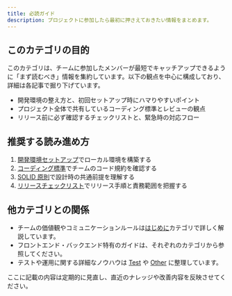 ```yaml
---
title: 必読ガイド
description: プロジェクトに参加したら最初に押さえておきたい情報をまとめます。
---
```


## このカテゴリの目的

このカテゴリは、チームに参加したメンバーが最短でキャッチアップできるように「まず読むべき」情報を集約しています。以下の観点を中心に構成しており、詳細は各記事で掘り下げています。

- 開発環境の整え方と、初回セットアップ時にハマりやすいポイント
- プロジェクト全体で共有しているコーディング標準とレビューの観点
- リリース前に必ず確認するチェックリストと、緊急時の対応フロー

## 推奨する読み進め方

1. [開発環境セットアップ](/docs/essentials/environment/)でローカル環境を構築する
2. [コーディング標準](/docs/essentials/coding-standards/)でチームのコード規約を確認する
3. [SOLID 原則](/docs/essentials/solid/)で設計時の共通前提を理解する
4. [リリースチェックリスト](/docs/essentials/release-checklist/)でリリース手順と責務範囲を把握する

## 他カテゴリとの関係

- チームの価値観やコミュニケーションルールは[はじめに](/docs/intro/)カテゴリで詳しく解説しています。
- フロントエンド・バックエンド特有のガイドは、それぞれのカテゴリから参照してください。
- テストや運用に関する詳細なノウハウは [Test](/docs/test/) や [Other](/docs/other/) に整理しています。

ここに記載の内容は定期的に見直し、直近のナレッジや改善内容を反映させてください。
